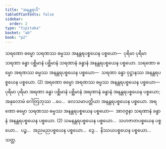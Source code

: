 ```yaml
---
title: "အနန္တရာဒိ"
tableOfContents: false
sidebar:
  order: 2
type: "tipitaka"
basket: "ab"
book: "p2"
---
```



<DynamicBreadcrumb />

<Division number="354" book="p2" e="ch" v="38" p="509">

<Paragraph number="4818" book="p2">
သရဏော ဓမ္မော သရဏဿ ဓမ္မဿ အနန္တရပစ္စယေန ပစ္စယော—  ပုရိမာ ပုရိမာ သရဏာ ခန္ဓာ ပစ္ဆိမာနံ ပစ္ဆိမာနံ သရဏာနံ ခန္ဓာနံ အနန္တရပစ္စယေန ပစ္စယော. သရဏော ဓမ္မော အရဏဿ ဓမ္မဿ အနန္တရပစ္စယေန ပစ္စယော—  သရဏာ ခန္ဓာ ဝုဋ္ဌာနဿ အနန္တရပစ္စယေန ပစ္စယော. (2)
</Paragraph>

</Division>
<Division number="355" book="p2" e="ch" v="38" p="510">

<Paragraph number="4819" book="p2">
အရဏော ဓမ္မော အရဏဿ ဓမ္မဿ အနန္တရပစ္စယေန ပစ္စယော—  ပုရိမာ ပုရိမာ အရဏာ ခန္ဓာ ပစ္ဆိမာနံ ပစ္ဆိမာနံ အရဏာနံ ခန္ဓာနံ အနန္တရပစ္စယေန ပစ္စယော; အနုလောမံ ဂေါတြဘုဿ …ပေ…  ဖလသမာပတ္တိယာ အနန္တရပစ္စယေန ပစ္စယော. အရဏော ဓမ္မော သရဏဿ ဓမ္မဿ အနန္တရပစ္စယေန ပစ္စယော—  အာဝဇ္ဇနာ သရဏာနံ ခန္ဓာနံ အနန္တရပစ္စယေန ပစ္စယော. (2)
</Paragraph>

<Paragraph number="4820" book="p2">
သမနန္တရပစ္စယေန ပစ္စယော…  သဟဇာတပစ္စယေန ပစ္စယော…  ပဉ္စ…  အညမညပစ္စယေန ပစ္စယော…  ဒွေ…  နိဿယပစ္စယေန ပစ္စယော…  သတ္တ.
</Paragraph>
</Division>